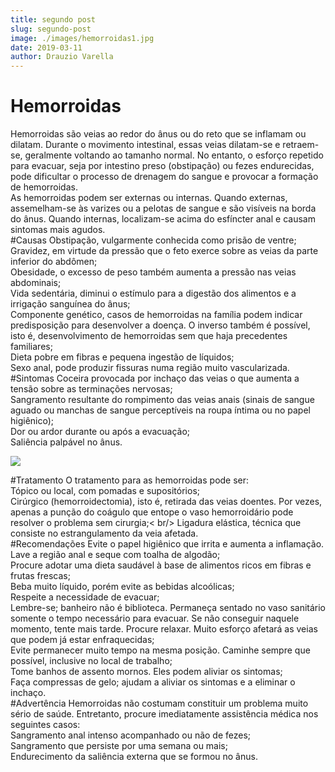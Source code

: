 ```yaml
---
title: segundo post
slug: segundo-post
image: ./images/hemorroidas1.jpg
date: 2019-03-11
author: Drauzio Varella
---
```


# Hemorroidas

Hemorroidas são veias ao redor do ânus ou do reto que se inflamam ou dilatam. Durante o movimento intestinal, essas veias dilatam-se e retraem-se, geralmente voltando ao tamanho normal. No entanto, o esforço repetido para evacuar, seja por intestino preso (obstipação) ou fezes endurecidas, pode dificultar o processo de drenagem do sangue e provocar a formação de hemorroidas.<br />
As hemorroidas podem ser externas ou internas. Quando externas, assemelham-se às varizes ou a pelotas de sangue e são visíveis na borda do ânus. Quando internas, localizam-se acima do esfíncter anal e causam sintomas mais agudos.<br />
#Causas
Obstipação, vulgarmente conhecida como prisão de ventre;</br>
Gravidez, em virtude da pressão que o feto exerce sobre as veias da parte inferior do abdômen;<br />
Obesidade, o excesso de peso também aumenta a pressão nas veias abdominais;<br />
Vida sedentária, diminui o estímulo para a digestão dos alimentos e a irrigação sanguínea do ânus;<br />
Componente genético, casos de hemorroidas na família podem indicar predisposição para desenvolver a doença. O inverso também é possível, isto é, desenvolvimento de hemorroidas sem que haja precedentes familiares;<br />
Dieta pobre em fibras e pequena ingestão de líquidos;<br />
Sexo anal, pode produzir fissuras numa região muito vascularizada.<br />
#Sintomas
Coceira provocada por inchaço das veias o que aumenta a tensão sobre as terminações nervosas;<br />
Sangramento resultante do rompimento das veias anais (sinais de sangue aguado ou manchas de sangue perceptíveis na roupa íntima ou no papel higiênico);<br />
Dor ou ardor durante ou após a evacuação;<br />
Saliência palpável no ânus.<br />

<div className="post-image">

![](./images/hemorroidas2.jpg)

</div>

#Tratamento
O tratamento para as hemorroidas pode ser:<br />
Tópico ou local, com pomadas e supositórios;<br />
Cirúrgico (hemorroidectomia), isto é, retirada das veias doentes. Por vezes, apenas a punção do coágulo que entope o vaso hemorroidário pode resolver o problema sem cirurgia;< br/>
Ligadura elástica, técnica que consiste no estrangulamento da veia afetada.<br />
#Recomendações
Evite o papel higiênico que irrita e aumenta a inflamação. Lave a região anal e seque com toalha de algodão;<br />
Procure adotar uma dieta saudável à base de alimentos ricos em fibras e frutas frescas;<br />
Beba muito líquido, porém evite as bebidas alcoólicas;<br />
Respeite a necessidade de evacuar;<br />
Lembre-se; banheiro não é biblioteca. Permaneça sentado no vaso sanitário somente o tempo necessário para evacuar. Se não conseguir naquele momento, tente mais tarde. Procure relaxar. Muito esforço afetará as veias que podem já estar enfraquecidas;<br />
Evite permanecer muito tempo na mesma posição. Caminhe sempre que possível, inclusive no local de trabalho;<br />
Tome banhos de assento mornos. Eles podem aliviar os sintomas;<br />
Faça compressas de gelo; ajudam a aliviar os sintomas e a eliminar o inchaço.<br />
#Advertência
Hemorroidas não costumam constituir um problema muito sério de saúde. Entretanto, procure imediatamente assistência médica nos seguintes casos:<br />
Sangramento anal intenso acompanhado ou não de fezes;<br />
Sangramento que persiste por uma semana ou mais;<br />
Endurecimento da saliência externa que se formou no ânus.
